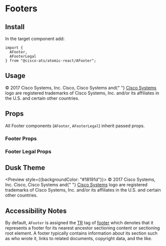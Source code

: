 

<Meta title="Components/Footers" component={AFooter} />

# Footers

## Install

In the target component add:

```
import {
  AFooter,
  AFooterLegal
} from "@cisco-ats/atomic-react/AFooter";
```

## Usage

<Preview>
  <Story name="usage-1">
    <AApp>
      <AFooter>
        <AFooterLegal>
          &copy; 2017 Cisco Systems, Inc. Cisco, Cisco Systems and{" "}
          <a href="https://www.cisco.com">Cisco Systems</a> logo are registered
          trademarks of Cisco Systems, Inc. and/or its affiliates in the U.S.
          and certain other countries.
        </AFooterLegal>
      </AFooter>
    </AApp>
  </Story>
</Preview>

## Props

All Footer components (`AFooter`, `AFooterLegal`) inherit passed props.

### Footer Props

<Props of={AFooter} />

### Footer Legal Props

<Props of={AFooterLegal} />

## Dusk Theme

<Preview style={{backgroundColor: "#18191d"}}>
  <Story name="dusk-1">
    <AApp defaultTheme="dusk">
      <AFooter>
        <AFooterLegal>
          &copy; 2017 Cisco Systems, Inc. Cisco, Cisco Systems and{" "}
          <a href="https://www.cisco.com">Cisco Systems</a> logo are registered
          trademarks of Cisco Systems, Inc. and/or its affiliates in the U.S.
          and certain other countries.
        </AFooterLegal>
      </AFooter>
    </AApp>
  </Story>
</Preview>

## Accessibility Notes

By default, `AFooter` is assigned the [TR](https://www.w3.org/TR/html51/) tag of [footer](https://www.w3.org/TR/html51/sections.html#elementdef-footer) which denotes that it represents a footer for its nearest ancestor sectioning content or sectioning root element. A footer typically contains information about its section such as who wrote it, links to related documents, copyright data, and the like.
